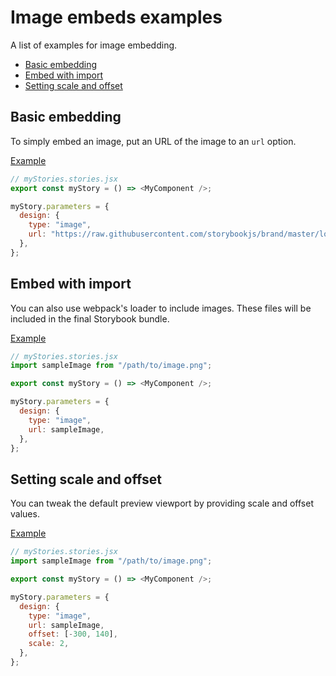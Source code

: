 
<Meta of={ImageStories} />

# Image embeds examples

<Subtitle>A list of examples for image embedding.</Subtitle>

- [Basic embedding](#basic-embedding)
- [Embed with import](#embed-with-import)
- [Setting scale and offset](#setting-scale-and-offset)

## Basic embedding

To simply embed an image, put an URL of the image to an `url` option.

[Example](/story/docs-image-examples--embed-image)

```js
// myStories.stories.jsx
export const myStory = () => <MyComponent />;

myStory.parameters = {
  design: {
    type: "image",
    url: "https://raw.githubusercontent.com/storybookjs/brand/master/logo/logo-storybook-default.svg",
  },
};
```

## Embed with import

You can also use webpack's loader to include images.
These files will be included in the final Storybook bundle.

[Example](/story/docs-image-examples--embed-image-with-import)

```js
// myStories.stories.jsx
import sampleImage from "/path/to/image.png";

export const myStory = () => <MyComponent />;

myStory.parameters = {
  design: {
    type: "image",
    url: sampleImage,
  },
};
```

## Setting scale and offset

You can tweak the default preview viewport by providing scale and offset values.

[Example](/story/docs-image-examples--set-scale-and-offset)

```js
// myStories.stories.jsx
import sampleImage from "/path/to/image.png";

export const myStory = () => <MyComponent />;

myStory.parameters = {
  design: {
    type: "image",
    url: sampleImage,
    offset: [-300, 140],
    scale: 2,
  },
};
```
